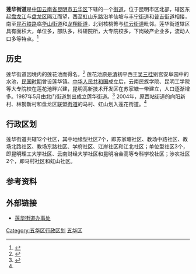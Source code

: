 {{中国乡级行政区
| 行政区全称 = 莲华街道
| 景观照片文件名 =Lianhuachi Park (Kunming) - DSC02635.JPG
| 景观照片描述 =莲花池公园
| 汉语拼音 =
| 通用拼音 =
| 注音符號 =
| 其它标音类型1 =
| 其它标音1 =
| 其它标音类型2 =
| 其它标音2 =
| 其它语言类型1 =
| 其它语言地名1 =
| 其它语言类型2 =
| 其它语言地名2 =
| 上级行政区 = [[云南省|云南省]][[昆明市|昆明市]][[五华区|五华区]]
| 行政区类别 = [[街道|街道]]
| 行政区划代码 =530102006
| 地理坐标 ={{coord|25|04|09|N|102|41|50|E|region:CN_type:city|display=inline,title}}
| 总面积 =14.9[[平方千米|平方千米]]
| 户籍人口 =
| 户籍人口年份 =
| 常住人口 =15万
| 常住人口年份 =
| 人口密度 =
| 行政区划 =
| 官方网站 =
| 政府驻地 =北教场政教路43号
| 邮政编码 =
| 毗邻行政区 =
| 位置图文件名 =
| 位置图描述 =
}}
'''莲华街道'''是[[中华人民共和国|中国]][[云南省|云南省]][[昆明市|昆明市]][[五华区|五华区]]下辖的一个[[街道|街道]]，位于昆明市区北部，辖区东起[[盘龙江_(滇池)|盘龙江]]与[[盘龙区|盘龙区]]隔江而望，西至虹山东路沿羊仙坡与[[丰宁街道|丰宁街道]]和[[普吉街道|普吉街道]]相接，南至[[昆石铁路|昆石铁路]]临[[华山街道_(昆明市)|华山街道]]和[[龙翔街道_(昆明市)|龙翔街道]]，北到核桃箐与[[红云街道|红云街道]]毗邻。莲华街道辖区具有面积大，单位多，部队多，科研院所，大专院校多，下岗破产企业多，流动人口多等特点。<ref>{{cite web| language =zh-cn| publisher =昆明市五华区人民政府| title =2011年莲华街道办事处简介| url =http://www.kmwh.gov.cn/kmwh/web/bsc_new/lh/showdoc.jsp?docid=D104015&fieldid=F4297| date =| accessdate =2012-06-14}}{{dead link|date=2018年4月 |bot=InternetArchiveBot |fix-attempted=yes }}</ref>
==历史==
莲华街道因境内的莲花池而得名，<ref name="昆明古今地名考释">{{cite book zh |author=吴光范 |title=《昆明古今地名考释》|format=M |edition=1 |location=昆明 |publisher=云南人民出版社 |date=2006 |pages=138 |id= ISBN 7-222-04563-5}}</ref> 莲花池原是[[清朝|清]]初平西王[[吴三桂|吴三桂]]别宫安阜园中的水池，[[中华民国|民国时期]]曾设莲华镇。[[中华人民共和国|中华人民共和国]]成立后，云南民族学院、昆明工学院等大专院校在莲花池畔兴建，昆明高新技术开发区在苏家塘一带建立，人口逐渐增多。1987年5月由北门街道划出成立莲华街道。<ref>{{cite book zh |author=昆明市五华区志编纂委员会 |title=《五华区志》 |format=M |edition=1 |location=成都 |publisher=四川辞书出版社 |date=1995|pages=86 |id= ISBN 7-80543-416-6}}</ref> 2004年，原西站街道的向阳新村、林钢新村和盘龙区[[联盟街道_(昆明市)|联盟街道]]的马村、虹山划入莲花街道。<ref name="昆明古今地名考释"/>
== 行政区划 ==
莲华街道共辖12个社区，其中地缘型社区7个，即苏家塘社区、教场中路社区、教场北路社区、教场东路社区、学府社区、江岸社区和江北社区；单位型社区3个，即昆明理工大学社区、云南财经大学社区和昆明冶金高等专科学校社区；涉农社区2个，即马村社区和虹山社区。
==参考资料==
{{reflist}}
==外部链接==
*[http://xxgk.yn.gov.cn/canton_model1/default.aspx?departmentid=10316 莲华街道办事处]{{Dead link|date=2020年1月 |bot=InternetArchiveBot |fix-attempted=yes }}

{{昆明市五华区行政区划}}

[[Category:五华区行政区划|Category:五华区行政区划]]
[[Category:昆明市街道|五华区]]